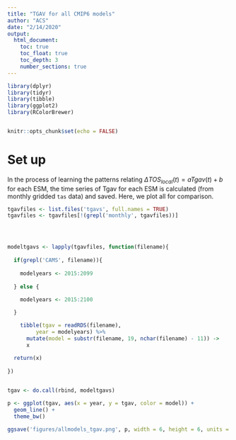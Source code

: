 ```yaml
---
title: "TGAV for all CMIP6 models"
author: "ACS"
date: "2/14/2020"
output:
  html_document:
    toc: true
    toc_float: true
    toc_depth: 3
    number_sections: true
---
```


```r
library(dplyr)
library(tidyr)
library(tibble)
library(ggplot2)
library(RColorBrewer)


knitr::opts_chunk$set(echo = FALSE)
```

# Set up

In the process of learning the patterns relating $\Delta TOS_{local}(t) = a Tgav(t) + b$ for each ESM, the time series of Tgav for each ESM is calculated (from monthly gridded `tas` data) and saved. Here, we plot all for comparison.


```r
tgavfiles <- list.files('tgavs', full.names = TRUE)
tgavfiles <- tgavfiles[!(grepl('monthly', tgavfiles))]




modeltgavs <- lapply(tgavfiles, function(filename){
  
  if(grepl('CAMS', filename)){
    
    modelyears <- 2015:2099
    
  } else {
    
    modelyears <- 2015:2100

  }

    tibble(tgav = readRDS(filename),
         year = modelyears) %>%
      mutate(model = substr(filename, 19, nchar(filename) - 11)) ->
      x
    
  return(x)
  
})


tgav <- do.call(rbind, modeltgavs)

p <- ggplot(tgav, aes(x = year, y = tgav, color = model)) +
  geom_line() +
  theme_bw()

ggsave('figures/allmodels_tgav.png', p, width = 6, height = 6, units = 'in')

```


